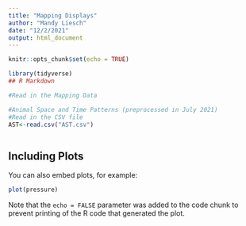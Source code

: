 ```yaml
---
title: "Mapping Displays"
author: "Mandy Liesch"
date: "12/2/2021"
output: html_document
---
```


```r
knitr::opts_chunk$set(echo = TRUE)
```


```r
library(tidyverse)
## R Markdown
```

```r
#Read in the Mapping Data

```

```r
#Animal Space and Time Patterns (preprocessed in July 2021)
#Read in the CSV file
AST<-read.csv("AST.csv")



```

## Including Plots

You can also embed plots, for example:

```r
plot(pressure)
```

Note that the `echo = FALSE` parameter was added to the code chunk to prevent printing of the R code that generated the plot.
